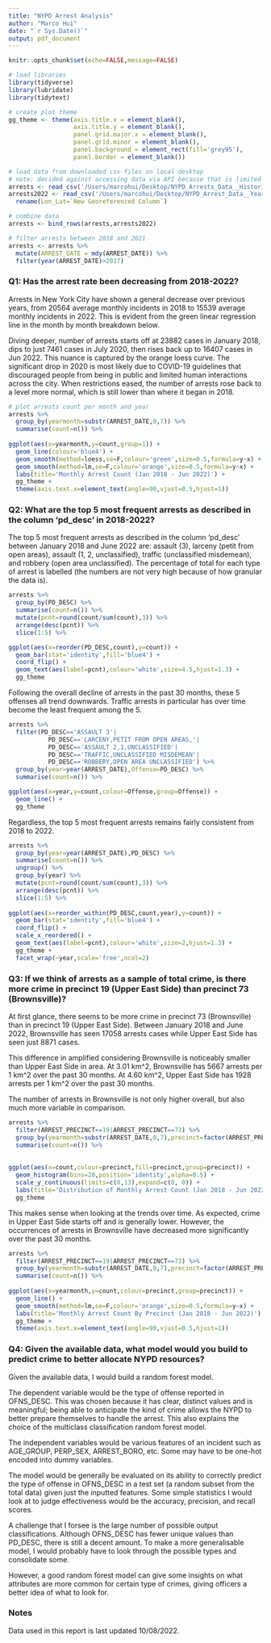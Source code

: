 ```yaml
---
title: "NYPD Arrest Analysis"
author: "Marco Hui"
date: "`r Sys.Date()`"
output: pdf_document
---
```


```r
knitr::opts_chunk$set(echo=FALSE,message=FALSE)

# load libraries
library(tidyverse)
library(lubridate)
library(tidytext)

# create plot theme
gg_theme <- theme(axis.title.x = element_blank(),
                  axis.title.y = element_blank(),
                  panel.grid.major.x = element_blank(),
                  panel.grid.minor = element_blank(),
                  panel.background = element_rect(fill='grey95'),
                  panel.border = element_blank())

# load data from downloaded csv files on local desktop
# note: decided against accessing data via API because that is limited to 500000 rows per call  
arrests <- read_csv('/Users/marcohui/Desktop/NYPD_Arrests_Data__Historic_.csv')
arrests2022 <- read_csv('/Users/marcohui/Desktop/NYPD_Arrest_Data__Year_to_Date_.csv') %>%
  rename(Lon_Lat=`New Georeferenced Column`)

# combine data
arrests <- bind_rows(arrests,arrests2022)

# filter arrests between 2018 and 2021
arrests <- arrests %>% 
  mutate(ARREST_DATE = mdy(ARREST_DATE)) %>% 
  filter(year(ARREST_DATE)>2017)
```

### Q1: Has the arrest rate been decreasing from 2018-2022?

Arrests in New York City have shown a general decrease over previous years, from 20564 average monthly incidents in 2018 to 15539 average monthly incidents in 2022. This is evident from the green linear regression line in the month by month breakdown below.\footnote{Without data on the population of New York City, it is difficult to calculate arrest rate data. Assuming that the population did not change drastically between 2019 and 2022, looking at arrest counts should be a reasonable proxy for arrest rate.}

Diving deeper, number of  arrests starts off at 23882 cases in January 2018, dips to just 7461 cases in July 2020, then rises back up to 16407 cases in Jun 2022. This nuance is captured by the orange loess curve. The significant drop in 2020 is most likely due to COVID-19 guidelines that discouraged people from being in public and limited human interactions across the city. When restrictions eased, the number of arrests rose back to a level more normal, which is still lower than where it began in 2018.
 
```r
# plot arrests count per month and year
arrests %>% 
  group_by(yearmonth=substr(ARREST_DATE,0,7)) %>% 
  summarise(count=n()) %>%
  
ggplot(aes(x=yearmonth,y=count,group=1)) + 
  geom_line(colour='blue4') + 
  geom_smooth(method=loess,se=F,colour='green',size=0.5,formula=y~x) +
  geom_smooth(method=lm,se=F,colour='orange',size=0.5,formula=y~x) +
  labs(title='Monthly Arrest Count (Jan 2018 - Jun 2022)') +
  gg_theme +
  theme(axis.text.x=element_text(angle=90,vjust=0.5,hjust=1))
```


### Q2: What are the top 5 most frequent arrests as described in the column 'pd_desc' in 2018-2022?

The top 5 most frequent arrests as described in the column 'pd_desc' between January 2018 and June 2022 are: assault (3), larceny (petit from open areas), assault (1, 2, unclassified), traffic (unclassified misdemean), and robbery (open area unclassified). The percentage of total for each type of arrest is labelled (the numbers are not very high because of how granular the data is).

```r
arrests %>% 
  group_by(PD_DESC) %>% 
  summarise(count=n()) %>%
  mutate(pcnt=round(count/sum(count),3)) %>%
  arrange(desc(pcnt)) %>%
  slice(1:5) %>%

ggplot(aes(x=reorder(PD_DESC,count),y=count)) +
  geom_bar(stat='identity',fill='blue4') + 
  coord_flip() +
  geom_text(aes(label=pcnt),colour='white',size=4.5,hjust=1.3) +
  gg_theme
```

Following the overall decline of arrests in the past 30 months, these 5 offenses all trend downwards. Traffic arrests in particular has over time become the least frequent among the 5.

```r
arrests %>% 
  filter(PD_DESC=='ASSAULT 3'|
           PD_DESC=='LARCENY,PETIT FROM OPEN AREAS,'|
           PD_DESC=='ASSAULT 2,1,UNCLASSIFIED'|
           PD_DESC=='TRAFFIC,UNCLASSIFIED MISDEMEAN'|
           PD_DESC=='ROBBERY,OPEN AREA UNCLASSIFIED') %>%
  group_by(year=year(ARREST_DATE),Offense=PD_DESC) %>%
  summarise(count=n()) %>%

ggplot(aes(x=year,y=count,colour=Offense,group=Offense)) +
  geom_line() +
  gg_theme
```

Regardless, the top 5 most frequent arrests remains fairly consistent from 2018 to 2022. 

```r
arrests %>% 
  group_by(year=year(ARREST_DATE),PD_DESC) %>% 
  summarise(count=n()) %>%
  ungroup() %>%
  group_by(year) %>%
  mutate(pcnt=round(count/sum(count),3)) %>%
  arrange(desc(pcnt)) %>%
  slice(1:5) %>%
  
ggplot(aes(x=reorder_within(PD_DESC,count,year),y=count)) +
  geom_bar(stat='identity',fill='blue4') + 
  coord_flip() +
  scale_x_reordered() +
  geom_text(aes(label=pcnt),colour='white',size=2,hjust=1.3) +
  gg_theme +
  facet_wrap(~year,scale='free',ncol=2)
```  

### Q3: If we think of arrests as a sample of total crime, is there more crime in precinct 19 (Upper East Side) than precinct 73 (Brownsville)? 

At first glance, there seems to be more crime in precinct 73 (Brownsville) than in precinct 19 (Upper East Side). Between January 2018 and June 2022, Brownsville has seen 17058 arrests cases while Upper East Side has seen just 8871 cases.

This difference in amplified considering Brownsville is noticeably smaller than Upper East Side in area. At 3.01 km^2, Brownsville has 5667 arrests per 1 km^2 over the past 30 months. At 4.60 km^2, Upper East Side has 1928 arrests per 1 km^2 over the past 30 months.\footnote{ Resident population and general foot traffic would also be important to look at when judging crime between two areas. Something to consider for future analysis with more data.} 

The number of arrests in Brownsville is not only higher overall, but also much more variable in comparison.

```r
arrests %>% 
  filter(ARREST_PRECINCT==19|ARREST_PRECINCT==73) %>%
  group_by(yearmonth=substr(ARREST_DATE,0,7),precinct=factor(ARREST_PRECINCT)) %>% 
  summarise(count=n()) %>%
  
  
ggplot(aes(x=count,colour=precinct,fill=precinct,group=precinct)) + 
  geom_histogram(bins=20,position='identity',alpha=0.5) +
  scale_y_continuous(limits=c(0,13),expand=c(0, 0)) +
  labs(title='Distribution of Monthly Arrest Count (Jan 2018 - Jun 2022)') +
  gg_theme
```

This makes sense when looking at the trends over time. As expected, crime in Upper East Side starts off and is generally lower. However, the occurrences of arrests in Brownsville have decreased more significantly over the past 30 months.

```r
arrests %>% 
  filter(ARREST_PRECINCT==19|ARREST_PRECINCT==73) %>%
  group_by(yearmonth=substr(ARREST_DATE,0,7),precinct=factor(ARREST_PRECINCT)) %>% 
  summarise(count=n()) %>%
  
ggplot(aes(x=yearmonth,y=count,colour=precinct,group=precinct)) + 
  geom_line() + 
  geom_smooth(method=lm,se=F,colour='orange',size=0.5,formula=y~x) +
  labs(title='Monthly Arrest Count By Precinct (Jan 2018 - Jun 2022)') +
  gg_theme +
  theme(axis.text.x=element_text(angle=90,vjust=0.5,hjust=1))
```

### Q4: Given the available data, what model would you build to predict crime to better allocate NYPD resources? 

Given the available data, I would build a random forest model.

The dependent variable would be the type of offense reported in OFNS_DESC. This was chosen because it has clear, distinct values and is meaningful; being able to anticipate the kind of crime allows the NYPD to better prepare themselves to handle the arrest. This also explains the choice of the multiclass classification random forest model. \footnote{Predicting whether or not a crime leads to an arrest would be interesting too and very relevant to studying prejudice in arrests. However, the lack of data on misdemeanors without leading arrest prevents us from constructing the necessary dependent variable.}

The independent variables would be various features of an incident such as AGE_GROUP, PERP_SEX, ARREST_BORO, etc. Some may have to be one-hot encoded into dummy variables.

The model would be generally be evaluated on its ability to correctly predict the type of offense in OFNS_DESC in a test set (a random subset from the total data) given just the inputted features. Some simple statistics I would look at to judge effectiveness would be the accuracy, precision, and recall scores.

A challenge that I forsee is the large number of possible output classifications. Although OFNS_DESC has fewer unique values than PD_DESC, there is still a decent amount. To make a more generalisable model, I would probably have to look through the possible types and consolidate some. 

However, a good random forest model can give some insights on what attributes are more common for certain type of crimes, giving officers a better idea of what to look for.

### Notes
Data used in this report is last updated 10/08/2022.